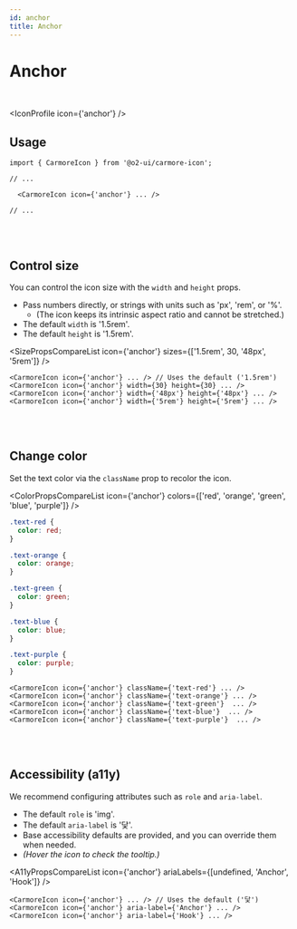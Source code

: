 ```yaml
---
id: anchor
title: Anchor
---
```




# Anchor

<br />

<IconProfile icon={'anchor'} />

## Usage

```tsx
import { CarmoreIcon } from '@o2-ui/carmore-icon';

// ...

  <CarmoreIcon icon={'anchor'} ... />

// ...
```

<br />
<br />

## Control size

You can control the icon size with the `width` and `height` props.

- Pass numbers directly, or strings with units such as 'px', 'rem', or '%'.
  - (The icon keeps its intrinsic aspect ratio and cannot be stretched.)
- The default `width` is '1.5rem'.
- The default `height` is '1.5rem'.

<SizePropsCompareList icon={'anchor'} sizes={['1.5rem', 30, '48px', '5rem']} />

```tsx
<CarmoreIcon icon={'anchor'} ... /> // Uses the default ('1.5rem')
<CarmoreIcon icon={'anchor'} width={30} height={30} ... />
<CarmoreIcon icon={'anchor'} width={'48px'} height={'48px'} ... />
<CarmoreIcon icon={'anchor'} width={'5rem'} height={'5rem'} ... />
```

<br />
<br />

## Change color

Set the text color via the `className` prop to recolor the icon.

<ColorPropsCompareList icon={'anchor'} colors={['red', 'orange', 'green', 'blue', 'purple']} />

```css
.text-red {
  color: red;
}

.text-orange {
  color: orange;
}

.text-green {
  color: green;
}

.text-blue {
  color: blue;
}

.text-purple {
  color: purple;
}
```

```tsx
<CarmoreIcon icon={'anchor'} className={'text-red'} ... />
<CarmoreIcon icon={'anchor'} className={'text-orange'} ... />
<CarmoreIcon icon={'anchor'} className={'text-green'}  ... />
<CarmoreIcon icon={'anchor'} className={'text-blue'}  ... />
<CarmoreIcon icon={'anchor'} className={'text-purple'}  ... />
```

<br />
<br />

## Accessibility (a11y)

We recommend configuring attributes such as `role` and `aria-label`.

- The default `role` is 'img'.
- The default `aria-label` is '닻'.
- Base accessibility defaults are provided, and you can override them when needed.
- _(Hover the icon to check the tooltip.)_

<A11yPropsCompareList icon={'anchor'} ariaLabels={[undefined, 'Anchor', 'Hook']} />

```tsx
<CarmoreIcon icon={'anchor'} ... /> // Uses the default ('닻')
<CarmoreIcon icon={'anchor'} aria-label={'Anchor'} ... />
<CarmoreIcon icon={'anchor'} aria-label={'Hook'} ... />
```
